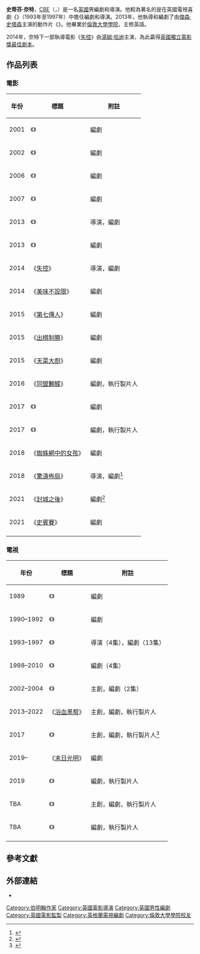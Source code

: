 {{noteTA
|G1=Movie
|G2=Show
}}
{{Infobox entertainer
| type = 編劇
| name = 史蒂芬·奈特<br>{{small|[[大英帝國勳章|CBE]]}}
| foreignname = {{lang|en|Steven Knight}}
| image = Portrait of Steven Knight by Taylor Rooke, March 5th 2020.jpg
| caption = 奈特於2020年
| birth_name = 
| birth_date = {{Birth date and age|1959|8|5}}
| birth_place = 英格蘭[[西密德蘭郡|西密德蘭郡]][[伯明罕|伯明罕]]
| nationality = 英格蘭
| alma_mater = 
| occupation = 編劇、導演
| years_active = 1993年至今
| spouse = 
| children = 
| awards = 
}}
'''史蒂芬·奈特'''，[[大英帝國勳章|CBE]]（{{lang-en|Steven Knight}}，{{bd|1959年|8月5日}}）是一名[[英國|英國]]男編劇和導演。他較為著名的是在英國電視喜劇《{{le|偵探 (1993年電視劇)|The Detectives|偵探}}》（1993年至1997年）中擔任編劇和導演。2013年，他執導和編劇了由[[傑森·史塔森|傑森·史塔森]]主演的動作片《{{le|夜刑者|Hummingbird (film)}}》。他畢業於[[倫敦大學學院|倫敦大學學院]]，主修英語。

2014年，奈特下一部執導電影《[[失控_(電影)|失控]]》由[[湯姆·哈迪|湯姆·哈迪]]主演，為此贏得[[英國獨立電影獎|英國獨立電影獎最佳劇本]]。

== 作品列表 ==
=== 電影 ===
{| class="wikitable sortable"
|-
! 年份
! 標題
! class="unsortable" | 附註
|-
| 2001
| 《{{le|吉普賽女郎 (電影)|Gypsy Woman (film)|吉普賽女郎}}》
| 編劇
|-
| 2002
| 《{{le|美麗壞東西 (電影)|Dirty Pretty Things (film)|美麗壞東西}}》
| 編劇
|-
| 2006
| 《{{le|奇異恩典 (2006年電影)|Amazing Grace (2006 film)|奇異恩典}}》
| 編劇
|-
| 2007
| 《{{le|黑幕謎情|Eastern Promises}}》
| 編劇
|-
| 2013
| 《{{le|夜刑者|Hummingbird (film)}}》
| 導演，編劇
|-
| 2013
| 《{{le|全面鎖定|Closed Circuit (2013 film)}}》
| 編劇
|-
| 2014
| 《[[失控_(電影)|失控]]》
| 導演，編劇
|-
| 2014
| 《[[美味不設限|美味不設限]]》
| 編劇
|-
| 2015
| 《[[第七傳人|第七傳人]]》
| 編劇
|-
| 2015
| 《[[出棋制勝|出棋制勝]]》
| 編劇
|-
| 2015
| 《[[天菜大廚|天菜大廚]]》
| 編劇
|-
| 2016
| 《[[同盟鶼鰈|同盟鶼鰈]]》
| 編劇，執行製片人
|-
| 2017
| 《{{le|女性的先行者|Woman Walks Ahead}}》
| 編劇
|-
| 2017
| 《{{le|十一月的罪行|November Criminals (film)}}》
| 編劇，執行製片人
|-
| 2018
| 《[[蜘蛛網中的女孩_(電影)|蜘蛛網中的女孩]]》
| 編劇
|-
| 2018
| 《[[驚濤佈局|驚濤佈局]]》
| 導演，編劇<ref>{{cite news |last1=Lodderhose |first1=Diana |last2=Tartaglione |first2=Nancy |title=Matthew McConaughey & Anne Hathaway To Seek ''Serenity'' In Steven Knight-Helmed Thriller – EFM |url=https://deadline.com/2017/01/matthew-mcconaughey-anne-hathaway-serenity-steven-knight-im-global-berlin-1201896386/ |work=[[Deadline_Hollywood|Deadline Hollywood]] |date=2017-01-28 |access-date=2017-07-07 |archive-date=2021-11-22 |archive-url=https://web.archive.org/web/20211122151232/https://deadline.com/2017/01/matthew-mcconaughey-anne-hathaway-serenity-steven-knight-im-global-berlin-1201896386/ |dead-url=no }}</ref>
|-
| 2021
| 《[[封城之後|封城之後]]》
| 編劇<ref>{{cite web|url=https://deadline.com/2020/09/doug-liman-lockdown-steven-knight-script-heist-film-anne-hathaway-stars-1234573982/|title=Doug Liman To Helm 'Lockdown', Steven Knight-Scripted Pandemic-Themed Heist Pic Starring Anne Hathaway|website=[[Deadline_Hollywood|Deadline Hollywood]]|first=Mike Jr.|last=Fleming|date=2020-09-09|access-date=2021-01-05|archive-date=2021-01-06|archive-url=https://web.archive.org/web/20210106144918/https://deadline.com/2020/09/doug-liman-lockdown-steven-knight-script-heist-film-anne-hathaway-stars-1234573982/|url-status=live}}</ref>
|-
| 2021
| 《[[史賓賽_(電影)|史賓賽]]》
| 編劇
|-
|}

=== 電視 ===
{| class="wikitable sortable"
|-
! 年份
! 標題
! class="unsortable" | 附註
|-
| 1989
| 《{{le|商業細分|Commercial Breakdown}}》
| 編劇
|-
| 1990–1992
| 《{{le|胡蘿蔔罐頭|Canned Carrott}}》
| 編劇
|-
| 1993–1997
| 《{{le|偵探 (1993年電視劇)|The Detectives|偵探}}》
| 導演（4集），編劇（13集）
|-
| 1998–2010
| 《{{le|百萬富翁英國版|Who Wants to Be a Millionaire? (UK game show)}}》
| 編劇（4集）
|-
| 2002–2004
| 《{{le|全都是關於我|All About Me}}》
| 主創，編劇（2集）
|-
| 2013–2022
| 《[[浴血黑帮|浴血黑帮]]》
| 主創，編劇，執行製片人
|-
| 2017
| 《{{le|禁忌 (2017年電視劇)|Taboo (2017 TV series)|禁忌}}》
| 主創，編劇，執行製片人<ref name="Futon">{{cite web|url=http://www.thefutoncritic.com/devwatch/taboo-fx/listings/|title=TABOO (FX) listings|work=[[The_Futon_Critic|The Futon Critic]]|accessdate=2016-12-31}}</ref>
|-
| 2019–
| 《[[末日光明|末日光明]]》
| 編劇
|-
| 2019
| 《{{le|小氣財神 (電視劇)|A Christmas Carol (TV series)|小氣財神}}》
| 編劇，執行製片人
|-
| TBA
| 《{{le|SAS：叛逆勇士|SAS: Rogue Heroes}}》
| 主創，編劇，執行製片人
|-
| TBA
| 《{{le|遠大前程 (未開播電視劇)|Great Expectations (upcoming series)|遠大前程}}》
| 編劇，執行製片人
|-
|}

== 參考文獻 ==
{{reflist|30em}}

== 外部連結 ==
*{{IMDb name|1140275}}

{{史蒂芬·奈特}}
{{Authority control}}

{{DEFAULTSORT:Knight, Steven}}
[[Category:伯明翰作家|Category:伯明翰作家]]
[[Category:英國電影導演|Category:英國電影導演]]
[[Category:英國男性編劇|Category:英國男性編劇]]
[[Category:英國電影監製|Category:英國電影監製]]
[[Category:英格蘭電視編劇|Category:英格蘭電視編劇]]
[[Category:倫敦大學學院校友|Category:倫敦大學學院校友]]